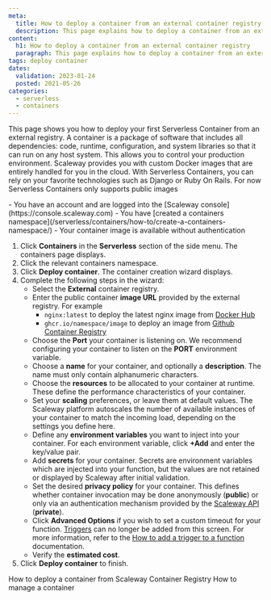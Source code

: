 ```yaml
---
meta:
  title: How to deploy a container from an external container registry
  description: This page explains how to deploy a container from an external registry
content:
  h1: How to deploy a container from an external container registry
  paragraph: This page explains how to deploy a container from an external registry
tags: deploy container 
dates:
  validation: 2023-01-24
  posted: 2021-05-26
categories:
  - serverless
  - containers
---
```


This page shows you how to deploy your first Serverless Container from an external registry. 
A container is a package of software that includes all dependencies: code, runtime, configuration, and system libraries so that it can run on any host system. This allows you to control your production environment. Scaleway provides you with custom Docker images that are entirely handled for you in the cloud. With Serverless Containers, you can rely on your favorite technologies such as Django or Ruby On Rails.
For now Serverless Containers only supports public images

<Macro id="iam-requirements" />

<Message type="requirement">
  - You have an account and are logged into the [Scaleway console](https://console.scaleway.com)
  - You have [created a containers namespace](/serverless/containers/how-to/create-a-containers-namespace/)
  - Your container image is available without authentication
</Message>

1. Click **Containers** in the **Serverless** section of the side menu. The containers page displays.
2. Click the relevant containers namespace. 
3. Click **Deploy container**. The container creation wizard displays.
4. Complete the following steps in the wizard: 
    - Select the **External** container registry. 
    - Enter the public container **image URL** provided by the external registry. For example
      - `nginx:latest` to deploy the latest nginx image from [Docker Hub](https://hub.docker.com/search?q=)
      - `ghcr.io/namespace/image` to deploy an image from [Github Container Registry](https://github.com/features/packages)
    - Choose the **Port** your container is listening on. We recommend configuring your container to listen on the **PORT** environment variable.
    - Choose a **name** for your container, and optionally a **description**. The name must only contain alphanumeric characters.
    - Choose the **resources** to be allocated to your container at runtime. These define the performance characteristics of your container.
    - Set your **scaling** preferences, or leave them at default values. The Scaleway platform autoscales the number of available instances of your container to match the incoming load, depending on the settings you define here.
    - Define any **environment variables** you want to inject into your container. For each environment variable, click **+Add** and enter the key/value pair.
    - Add **secrets** for your container. Secrets are environment variables which are injected into your function, but the values are not retained or displayed by Scaleway after initial validation.
    - Set the desired **privacy policy** for your container. This defines whether container invocation may be done anonymously (**public**) or only via an authentication mechanism provided by the [Scaleway API](https://www.scaleway.com/en/developers/api/serverless-containers/#authentication) (**private**). 
    - Click **Advanced Options** if you wish to set a custom timeout for your function.
      <Message type="note">
        [Triggers](/serverless/functions/concepts/#trigger) can no longer be added from this screen. For more information, refer to the [How to add a trigger to a function](/serverless/functions/how-to/add-trigger-to-a-function/) documentation.
      </Message>
    - Verify the **estimated cost**.
5. Click **Deploy container** to finish.

<Navigation>
  <PreviousButton to="/serverless/containers/how-to/deploy-a-container-from-scaleway-container-registry/">How to deploy a container from Scaleway Container Registry</PreviousButton>
  <NextButton to="/serverless/containers/how-to/manage-a-container/">How to manage a container</NextButton>
</Navigation>
